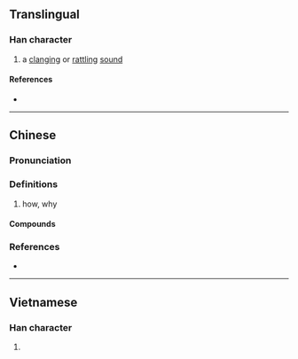 {{character info/new}}
==Translingual==

===Han character===
{{Han char|rn=30|rad=口|as=08|sn=11|four=67027|canj=RIIL|ids=⿰口郎}}

# a [[clang]]ing or [[rattling]] [[sound]]

====References====
* {{Han ref|kx=0204.111|hdz=10646.090|uh=5577|ud=21879|bh=D86A|bd=55402}}

----

==Chinese==
{{zh-forms}}

===Pronunciation===
{{zh-pron
|m=lāng
|m-s=nang3
|c=long1,long4
|mn=long
|mc=
|oc=
|cat=
}}

===Definitions===
{{zh-hanzi}}

# {{label|zh|Gan|interrogative}} how, why

====Compounds====
{{zh-der|噹啷落地|噹啷|啷噹|丁鈴噹啷|啷鐺|當啷}}

===References===
* {{R:yue:mfccd}}

----

==Vietnamese==

===Han character===
{{vi-hantu|[[lắng]]|rs=口08}}

# {{defn|lang=vi|sort=口08}}